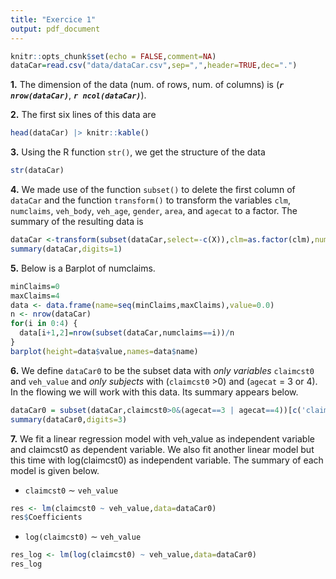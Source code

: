 ```yaml
---
title: "Exercice 1"
output: pdf_document
---
```


```r
knitr::opts_chunk$set(echo = FALSE,comment=NA)
dataCar=read.csv("data/dataCar.csv",sep=",",header=TRUE,dec=".")
```

**1.** The dimension of the data (num. of rows, num. of columns) is (_**`r nrow(dataCar)`**_, _**`r ncol(dataCar)`**_).

**2.** The first six lines of this data are
```r
head(dataCar) |> knitr::kable()
```
**3.** Using the R function `str()`, we get the structure of the data
```r
str(dataCar)
```
**4.** We made use of the function `subset()` to delete the first column of `dataCar` and the function `transform()` to transform the variables ` clm`, `numclaims`, `veh_body`, `veh_age`, `gender`, `area`, and `agecat` to a factor. The summary of the resulting data is
```r
dataCar <-transform(subset(dataCar,select=-c(X)),clm=as.factor(clm),numclaims=as.factor(numclaims),veh_body=as.factor(veh_body),veh_age=as.factor(veh_age),gender=as.factor(gender),area=as.factor(area),agecat=as.factor(agecat)) 
summary(dataCar,digits=1)
```
**5.** Below is a Barplot of numclaims.

```r
minClaims=0
maxClaims=4
data <- data.frame(name=seq(minClaims,maxClaims),value=0.0)
n <- nrow(dataCar)
for(i in 0:4) {
  data[i+1,2]=nrow(subset(dataCar,numclaims==i))/n
}
barplot(height=data$value,names=data$name)
```
**6.** We define `dataCar0` to be the subset data with _only variables_ `claimcst0` and `veh_value` and _only subjects_ with (`claimcst0` >0) and (`agecat` = 3 or 4). In the flowing we will work with this data. Its summary appears below.
```r
dataCar0 = subset(dataCar,claimcst0>0&(agecat==3 | agecat==4))[c('claimcst0','veh_value')]
summary(dataCar0,digits=3)
```
**7.** We fit a linear regression model with veh_value as independent variable and claimcst0 as dependent variable. We also fit another linear model but this time with log(claimcst0) as independent variable. The summary of each model is given below.

* `claimcst0` $\sim$ `veh_value`
```r
res <- lm(claimcst0 ~ veh_value,data=dataCar0)
res$Coefficients
```

* `log(claimcst0)` $\sim$ `veh_value`
```r
res_log <- lm(log(claimcst0) ~ veh_value,data=dataCar0)
res_log
```

